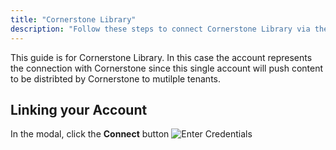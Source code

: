 ```yaml
---
title: "Cornerstone Library"
description: "Follow these steps to connect Cornerstone Library via the StackOne Hub successfully."
---
```



<Note>
  This guide is for Cornerstone Library. In this case the account represents the connection with Cornerstone since this single account will push content to be distribted by Cornerstone to mutilple tenants.
</Note>

## Linking your Account

<Steps>
  <Step title="Click Connect Account">
    In the modal, click the <b>Connect</b> button
    <Frame>
      <img className='rounded-md' style={{ margin: '0 auto', border: '1px solid #efefef' }} alt="Enter Credentials" src="/images/cornerstone/library-connect-account.png" />
    </Frame>
  </Step>
</Steps>

<IntegrationFooter />
